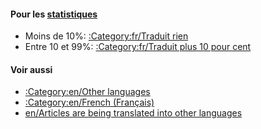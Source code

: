 {{en/Bilingual box| Fr
| Cette page est un index des différents ''' articles à traduire en français''' dans la wiki d'OpenTTD.<br/>Les articles avec les modèles {{en/S|fr/Traduction}} et {{en/S|fr/Attente de traduction}} sont automatiquement inclus dans cette catégorie.
| ''This page provides an index for a wide range of '''articles are being translated into French''' in OpenTTD Wiki.<br/>Articles with {{en/S|fr/Traduction}} and {{en/S|fr/Attente de traduction}} templates automatically go here.''}}


====Pour les [[:Category:en/Other languages|statistiques]]====
*Moins de 10%: [[:Category:fr/Traduit rien]]
*Entre 10 et 99%: [[:Category:fr/Traduit plus 10 pour cent]]

====Voir aussi====
*[[:Category:en/Other languages]]
*[[:Category:en/French (Français)]]
*[[en/Articles are being translated into other languages]]